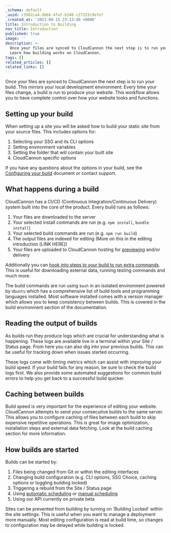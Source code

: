 ```yaml
---
_schema: default
_uuid: c3502ca4-d666-4fa7-b340-c27333c9e7ef
_created_at: '2021-09-15 23:13:40 +0000'
title: Introduction to Building
nav_title: Introduction
published: true
image: ''
description: >-
  Once your files are synced to CloudCannon the next step is to run your build.
  Learn how building works on CloudCannon.
tags: []
related_articles: []
related_links: []
---
```

Once your files are synced to CloudCannon the next step is to run your build. This mirrors your local development environment: Every time your files change, a build is run to produce your website. This workflow allows you to have complete control over how your website looks and functions.

## Setting up your build

When setting up a site you will be asked how to build your static site from your source files. This includes options for:

1. Selecting your SSG and its CLI options
2. Setting environment variables
3. Setting the folder that will contain your built site
4. CloudCannon specific options

If you have any questions about the options in your build, see the [Configuring your build](https://www.notion.so/Building-Introduction-Doc-0aea93f1a85d4350a31e7371fd024e09) document or contact support.

## What happens during a build

CloudCannon has a CI/CD (Continuous Integration/Continuous Delivery) system built into the core of the product. Every build runs as follows:

1. Your files are downloaded to the server
2. Your selected install commands are run (e.g. `npm install`, `bundle install`)
3. Your selected build commands are run (e.g. `npm run build`)
4. The output files are indexed for editing (More on this in the editing introduction \[LINK HERE\])
5. Your files are uploaded to CloudCannon hosting for [previewing](https://cloudcannon.com/documentation/articles/viewing-your-site-on-a-testing-domain/) and/or delivery

Additionally you can [hook into steps to your build to run extra commands](https://cloudcannon.com/documentation/articles/extending-your-build-process-with-hooks/). This is useful for downloading external data, running testing commands and much more.

The build commands are run using `bash` in an isolated environment powered by `Ubuntu` which has a comprehensive list of build tools and programming languages installed. Most software installed comes with a version manager which allows you to keep consistency between builds. This is covered in the build environment section of the documentation.

## Reading the output of builds

As builds run they produce logs which are crucial for understanding what is happening. These logs are available live in a terminal within your Site / Status page. From here you can also dig into your previous builds. This can be useful for tracking down when issues started occurring.

These logs come with timing metrics which can assist with improving your build speed. If your build fails for any reason, be sure to check the build logs first. We also provide some automated suggestions for common build errors to help you get back to a successful build quicker.

## Caching between builds

Build speed is very important for the experience of editing your website. CloudCannon attempts to send your consecutive builds to the same server. This allows you to configure caching of files between each build to skip expensive repetitive operations. This is great for image optimization, installation steps and external data fetching. Look at the build caching section for more information.

## How builds are started

Builds can be started by:

1. Files being changed from Git or within the editing interfaces
2. Changing build configuration (e.g. CLI options, SSG Choice, caching options or toggling building locked)
3. Triggering a rebuild from the Site / Status page
4. Using [automatic scheduling](https://cloudcannon.com/documentation/articles/scheduling-your-next-build-automatically/) or [manual scheduling](https://cloudcannon.com/documentation/articles/scheduling-your-builds-manually/)
5. Using our API currently on private beta

Sites can be prevented from building by turning on ‘Building Locked’ within the site settings. This is useful when you want to manage a deployment more manually. Most editing configuration is read at build time, so changes to configuration may be delayed while building is locked.